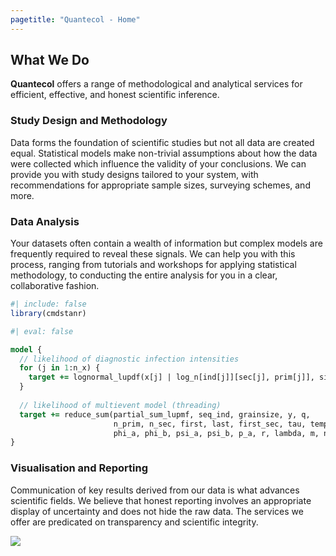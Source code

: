 ```yaml
---
pagetitle: "Quantecol - Home"
---
```


## What We Do

**Quantecol** offers a range of methodological and analytical services for efficient, effective, and honest scientific inference.

### Study Design and Methodology

Data forms the foundation of scientific studies but not all data are created equal. Statistical models make non-trivial assumptions about how the data were collected which influence the validity of your conclusions. We can provide you with study designs tailored to your system, with recommendations for appropriate sample sizes, surveying schemes, and more.

### Data Analysis

Your datasets often contain a wealth of information but complex models are frequently required to reveal these signals. We can help you with this process, ranging from tutorials and workshops for applying statistical methodology, to conducting the entire analysis for you in a clear, collaborative fashion.

```r
#| include: false
library(cmdstanr)
```


```stan
#| eval: false

model {
  // likelihood of diagnostic infection intensities
  for (j in 1:n_x) {
    target += lognormal_lupdf(x[j] | log_n[ind[j]][sec[j], prim[j]], sigma[3]);
  }
  
  // likelihood of multievent model (threading)
  target += reduce_sum(partial_sum_lupmf, seq_ind, grainsize, y, q, 
                       n_prim, n_sec, first, last, first_sec, tau, temp, 
                       phi_a, phi_b, psi_a, psi_b, p_a, r, lambda, m, n_z, sigma);
}
```

### Visualisation and Reporting

Communication of key results derived from our data is what advances scientific fields. We believe that honest reporting involves an appropriate display of uncertainty and does not hide the raw data. The services we offer are predicated on transparency and scientific integrity.

![](img/fig-kaplam.jpg)